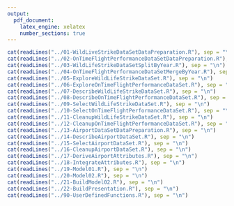 ```yaml
---
output:
  pdf_document:
    latex_engine: xelatex
    number_sections: true
---
```


\setmonofont{Courier New}

```r
cat(readLines("../01-WildLiveStrikeDataSetDataPreparation.R"), sep = "\n")
cat(readLines("../02-OnTimeFlightPerformanceDataSetDataPreparation.R"), sep = "\n")
cat(readLines("../03-WildLifeStrikeDataSetSplitByYear.R"), sep = "\n")
cat(readLines("../04-OnTimeFlightPerformanceDataSetMergeByYear.R"), sep = "\n")
cat(readLines("../05-ExploreWildLifeStrikeDataSet.R"), sep = "\n")
cat(readLines("../06-ExploreOnTimeFlightPerformanceDataSet.R"), sep = "\n")
cat(readLines("../07-DescribeWildLifeStrikeDataSet.R"), sep = "\n")
cat(readLines("../08-DescribeOnTimeFlightPerformanceDataSet.R"), sep = "\n")
cat(readLines("../09-SelectWildLifeStrikeDataSet.R"), sep = "\n")
cat(readLines("../10-SelectOnTimeFlightPerformanceDataSet.R"), sep = "\n")
cat(readLines("../11-CleanupWildLifeStrikeDataSet.R"), sep = "\n")
cat(readLines("../12-CleanupOnTimeFlightPerformanceDataSet.R"), sep = "\n")
cat(readLines("../13-AirportDataSetDataPreparation.R"), sep = "\n")
cat(readLines("../14-DescribeAirportDataSet.R"), sep = "\n")
cat(readLines("../15-SelectAirportDataSet.R"), sep = "\n")
cat(readLines("../16-CleanupAirportDataSet.R"), sep = "\n")
cat(readLines("../17-DeriveAirportAttributes.R"), sep = "\n")
cat(readLines("../18-IntegrateAttributes.R"), sep = "\n")
cat(readLines("../19-Model01.R"), sep = "\n")
cat(readLines("../20-Model02.R"), sep = "\n")
cat(readLines("../21-BuildModel02.R"), sep = "\n")
cat(readLines("../22-BuildPresentation.R"), sep = "\n")
cat(readLines("../90-UserDefinedFunctions.R"), sep = "\n")
```

\setmonofont{Times New Roman}
